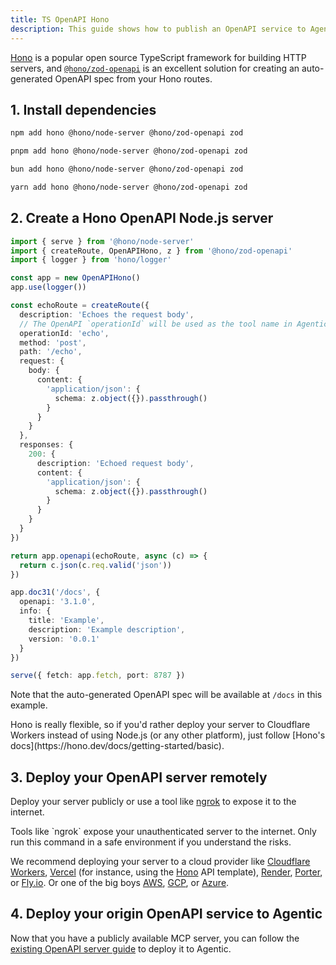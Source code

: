 ```yaml
---
title: TS OpenAPI Hono
description: This guide shows how to publish an OpenAPI service to Agentic using TypeScript and Hono's OpenAPI support.
---
```


[Hono](https://hono.dev) is a popular open source TypeScript framework for building HTTP servers, and [`@hono/zod-openapi`](https://hono.dev/examples/zod-openapi) is an excellent solution for creating an auto-generated OpenAPI spec from your Hono routes.

## 1. Install dependencies

<CodeGroup>

```bash npm
npm add hono @hono/node-server @hono/zod-openapi zod
```

```bash pnpm
pnpm add hono @hono/node-server @hono/zod-openapi zod
```

```bash bun
bun add hono @hono/node-server @hono/zod-openapi zod
```

```bash yarn
yarn add hono @hono/node-server @hono/zod-openapi zod
```

</CodeGroup>

## 2. Create a Hono OpenAPI Node.js server

```ts server.ts
import { serve } from '@hono/node-server'
import { createRoute, OpenAPIHono, z } from '@hono/zod-openapi'
import { logger } from 'hono/logger'

const app = new OpenAPIHono()
app.use(logger())

const echoRoute = createRoute({
  description: 'Echoes the request body',
  // The OpenAPI `operationId` will be used as the tool name in Agentic
  operationId: 'echo',
  method: 'post',
  path: '/echo',
  request: {
    body: {
      content: {
        'application/json': {
          schema: z.object({}).passthrough()
        }
      }
    }
  },
  responses: {
    200: {
      description: 'Echoed request body',
      content: {
        'application/json': {
          schema: z.object({}).passthrough()
        }
      }
    }
  }
})

return app.openapi(echoRoute, async (c) => {
  return c.json(c.req.valid('json'))
})

app.doc31('/docs', {
  openapi: '3.1.0',
  info: {
    title: 'Example',
    description: 'Example description',
    version: '0.0.1'
  }
})

serve({ fetch: app.fetch, port: 8787 })
```

Note that the auto-generated OpenAPI spec will be available at `/docs` in this example.

<Note>
  Hono is really flexible, so if you'd rather deploy your server to Cloudflare
  Workers instead of using Node.js (or any other platform), just follow [Hono's
  docs](https://hono.dev/docs/getting-started/basic).
</Note>

## 3. Deploy your OpenAPI server remotely

Deploy your server publicly or use a tool like [ngrok](https://ngrok.com) to expose it to the internet.

<Warning>
  Tools like `ngrok` expose your unauthenticated server to the internet. Only
  run this command in a safe environment if you understand the risks.
</Warning>

We recommend deploying your server to a cloud provider like [Cloudflare Workers](https://workers.cloudflare.com), [Vercel](https://vercel.com/guides/hosting-backend-apis) (for instance, using the [Hono](https://vercel.com/templates/hono/hono-on-vercel) API template), [Render](https://render.com/docs/deploy-fastapi), [Porter](https://docs.porter.run/guides/nodejs/deploy-nodejs), or [Fly.io](https://fly.io/docs/python/frameworks/fastapi/). Or one of the big boys [AWS](https://aws.amazon.com), [GCP](https://cloud.google.com), or [Azure](https://azure.microsoft.com).

## 4. Deploy your origin OpenAPI service to Agentic

Now that you have a publicly available MCP server, you can follow the [existing OpenAPI server guide](/publishing/guides/existing-openapi-server) to deploy it to Agentic.
